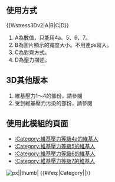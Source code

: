 <noinclude>
{{Wstress3Dv2|4a|200px|right|這是範例}}
==使用方式==
<nowiki>{{Wstress3Dv2|A|B|C|D}}</nowiki>
# A為數值，只能用4a、5、6、7。
# B為圖片顯示的寬度大小。不用連px寫入。
# C為對齊方式。
# D為壓力描述。

==3D其他版本==
#維基壓力1～4的部份，請參閱{{tl|Wstress3d}}
#受到維基壓力污染的部份，請參閱{{tl|Wstress3D-1}}
==使用此模組的頁面==
*[[:Category:維基壓力等級4a的維基人]]
*[[:Category:維基壓力等級5的維基人]]
*[[:Category:維基壓力等級6的維基人]]
*[[:Category:維基壓力等級7的維基人]]
</noinclude>
<includeonly>
[[File:Wikistress3D {{{1}}} v3 ZH.png|{{{2|150}}}px|{{{3|right}}}|thumb|{{{4|維基壓力}}}]]
{{#ifeq:{{NAMESPACE}}|Category||[[Category:維基壓力等級{{{1}}}的維基人|{{PAGENAME}}]]}}
</includeonly>
